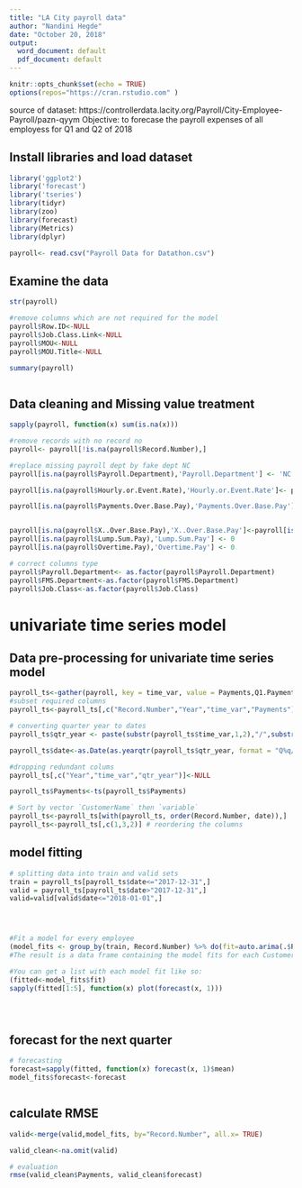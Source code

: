 ```yaml
---
title: "LA City payroll data"
author: "Nandini Hegde"
date: "October 20, 2018"
output:
  word_document: default
  pdf_document: default
---
```


```r
knitr::opts_chunk$set(echo = TRUE)
options(repos="https://cran.rstudio.com" )
```

source of dataset: https://controllerdata.lacity.org/Payroll/City-Employee-Payroll/pazn-qyym
Objective: to forecase the payroll expenses of all employess for Q1 and Q2 of 2018

## Install libraries and load dataset

```r
library('ggplot2')
library('forecast')
library('tseries')
library(tidyr)
library(zoo)
library(forecast)
library(Metrics)
library(dplyr)

payroll<- read.csv("Payroll Data for Datathon.csv")

```


## Examine the data

```r
str(payroll)

#remove columns which are not required for the model
payroll$Row.ID<-NULL
payroll$Job.Class.Link<-NULL
payroll$MOU<-NULL
payroll$MOU.Title<-NULL

summary(payroll)



```
## Data cleaning and Missing value treatment

```r
sapply(payroll, function(x) sum(is.na(x)))

#remove records with no record no
payroll<- payroll[!is.na(payroll$Record.Number),]

#replace missing payroll dept by fake dept NC
payroll[is.na(payroll$Payroll.Department),'Payroll.Department'] <- 'NC'

payroll[is.na(payroll$Hourly.or.Event.Rate),'Hourly.or.Event.Rate']<- payroll[is.na(payroll$Hourly.or.Event.Rate),'Projected.Annual.Salary']/2088

payroll[is.na(payroll$Payments.Over.Base.Pay),'Payments.Over.Base.Pay'] <- 0


payroll[is.na(payroll$X..Over.Base.Pay),'X..Over.Base.Pay']<-payroll[is.na(payroll$X..Over.Base.Pay),'Payments.Over.Base.Pay']/payroll[is.na(payroll$X..Over.Base.Pay),'Base.Pay']
payroll[is.na(payroll$Lump.Sum.Pay),'Lump.Sum.Pay'] <- 0
payroll[is.na(payroll$Overtime.Pay),'Overtime.Pay'] <- 0

# correct columns type
payroll$Payroll.Department<- as.factor(payroll$Payroll.Department)
payroll$FMS.Department<-as.factor(payroll$FMS.Department)
payroll$Job.Class<-as.factor(payroll$Job.Class)

```

# univariate time series model

## Data pre-processing for univariate time series model

```r


payroll_ts<-gather(payroll, key = time_var, value = Payments,Q1.Payments, Q2.Payments, Q3.Payments, Q4.Payments)
#subset required columns
payroll_ts<-payroll_ts[,c("Record.Number","Year","time_var","Payments")]

# converting quarter year to dates
payroll_ts$qtr_year <- paste(substr(payroll_ts$time_var,1,2),"/",substr(payroll_ts$Year,3,4), sep = "")

payroll_ts$date<-as.Date(as.yearqtr(payroll_ts$qtr_year, format = "Q%q/%y"))

#dropping redundant colums
payroll_ts[,c("Year","time_var","qtr_year")]<-NULL

payroll_ts$Payments<-ts(payroll_ts$Payments)

# Sort by vector `CustomerName` then `variable`
payroll_ts<-payroll_ts[with(payroll_ts, order(Record.Number, date)),]
payroll_ts<-payroll_ts[,c(1,3,2)] # reordering the columns


```
## model fitting

```r

# splitting data into train and valid sets
train = payroll_ts[payroll_ts$date<="2017-12-31",]
valid = payroll_ts[payroll_ts$date>"2017-12-31",]
valid=valid[valid$date<="2018-01-01",]




#Fit a model for every employee
(model_fits <- group_by(train, Record.Number) %>% do(fit=auto.arima(.$Payments)))
#The result is a data frame containing the model fits for each CustomerName:

#You can get a list with each model fit like so:
(fitted<-model_fits$fit)
sapply(fitted[1:5], function(x) plot(forecast(x, 1)))





```
## forecast for the next quarter

```r
# forecasting
forecast=sapply(fitted, function(x) forecast(x, 1)$mean)
model_fits$forecast<-forecast



```
## calculate RMSE

```r
valid<-merge(valid,model_fits, by="Record.Number", all.x= TRUE)

valid_clean<-na.omit(valid)

# evaluation
rmse(valid_clean$Payments, valid_clean$forecast)

```
